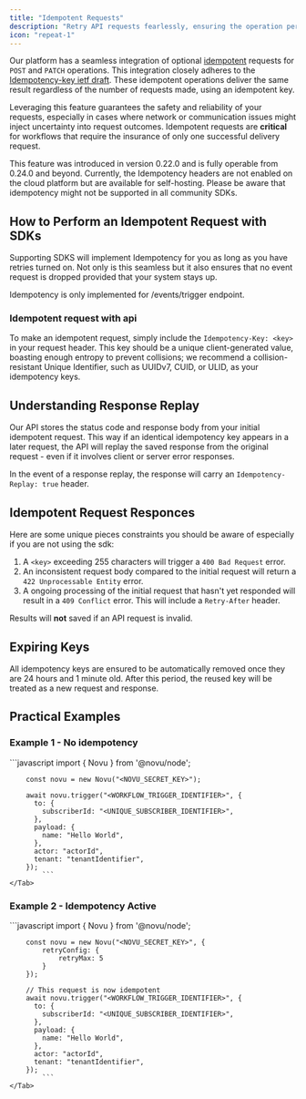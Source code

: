 ```yaml
---
title: "Idempotent Requests"
description: "Retry API requests fearlessly, ensuring the operation performs just once!"
icon: "repeat-1"
---
```


Our platform has a seamless integration of optional [idempotent](https://en.wikipedia.org/wiki/Idempotence) requests for `POST` and `PATCH` operations.
This integration closely adheres to the [Idempotency-key ietf draft](https://datatracker.ietf.org/doc/draft-ietf-httpapi-idempotency-key-header/).
These idempotent operations deliver the same result regardless of the number of requests made, using an idempotent key.

Leveraging this feature guarantees the safety and reliability of your requests, especially in cases where network or communication issues might inject uncertainty into request outcomes.
Idempotent requests are <b>critical</b> for workflows that require the insurance of only one successful delivery request.

<Note>
  This feature was introduced in version 0.22.0 and is fully operable from
  0.24.0 and beyond. Currently, the Idempotency headers are not enabled on the
  cloud platform but are available for self-hosting.
</Note>

<Warning>
  Please be aware that idempotency might not be supported in all community SDKs.
</Warning>

## How to Perform an Idempotent Request with SDKs

Supporting SDKS will implement Idempotency for you as long as you have retries turned on.
Not only is this seamless but it also ensures that no event request is dropped provided that your system stays up.

<Note>Idempotency is only implemented for /events/trigger endpoint.</Note>

### Idempotent request with api

To make an idempotent request, simply include the `Idempotency-Key: <key>` in your request header.
This key should be a unique client-generated value, boasting enough entropy to prevent collisions;
we recommend a collision-resistant Unique Identifier, such as UUIDv7, CUID, or ULID, as your idempotency keys.

## Understanding Response Replay

Our API stores the status code and response body from your initial idempotent request.
This way if an identical idempotency key appears in a later request,
the API will replay the saved response from the original request - even if it involves client or server error responses.

In the event of a response replay, the response will carry an `Idempotency-Replay: true` header.

## Idempotent Request Responces

Here are some unique pieces constraints you should be aware of especially if you are not using the sdk:

1. A `<key>` exceeding 255 characters will trigger a `400 Bad Request` error.
2. An inconsistent request body compared to the initial request will return a `422 Unprocessable Entity` error.
3. A ongoing processing of the initial request that hasn't yet responded will result in a `409 Conflict` error. This will include a `Retry-After` header.

<Note>
  Results will <b>not</b> saved if an API request is invalid.
</Note>

## Expiring Keys

All idempotency keys are ensured to be automatically removed once they are 24 hours and 1 minute old.
After this period, the reused key will be treated as a new request and response.

## Practical Examples

### Example 1 - No idempotency

<Tabs>
    <Tab title="Node.js">
        ```javascript
        import { Novu } from '@novu/node';

        const novu = new Novu("<NOVU_SECRET_KEY>");

        await novu.trigger("<WORKFLOW_TRIGGER_IDENTIFIER>", {
          to: {
            subscriberId: "<UNIQUE_SUBSCRIBER_IDENTIFIER>",
          },
          payload: {
            name: "Hello World",
          },
          actor: "actorId",
          tenant: "tenantIdentifier",
        });
            ```
    </Tab>

</Tabs>

### Example 2 - Idempotency Active

<Tabs>
    <Tab title="Node.js">
        ```javascript
        import { Novu } from '@novu/node';

        const novu = new Novu("<NOVU_SECRET_KEY>", {
            retryConfig: {
                retryMax: 5
            }
        });

        // This request is now idempotent
        await novu.trigger("<WORKFLOW_TRIGGER_IDENTIFIER>", {
          to: {
            subscriberId: "<UNIQUE_SUBSCRIBER_IDENTIFIER>",
          },
          payload: {
            name: "Hello World",
          },
          actor: "actorId",
          tenant: "tenantIdentifier",
        });
            ```
    </Tab>

</Tabs>

